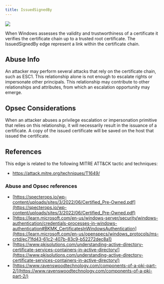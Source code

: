 ```yaml
---
title: IssuedSignedBy
---
```


<img src="/assets/enterprise-AND-community-edition-pill-tag.svg"/> 


When Windows assesses the validity and trustworthiness of a certificate it verifies the certificate chain up to a trusted root certificate. The IssuedSignedBy edge represent a link within the certificate chain.

Abuse Info
-----------

An attacker may perform several attacks that rely on the certificate chain, such as ESC1. This relationship alone is not enough to escalate rights or impersonate other principals. This relationship may contribute to other relationships and attributes, from which an escalation opportunity may emerge.

Opsec Considerations
--------------------

When an attacker abuses a privilege escalation or impersonation primitive that relies on this relationship, it will necessarily result in the issuance of a certificate. A copy of the issued certificate will be saved on the host that issued the certificate.

References
-----------

This edge is related to the following MITRE ATT&CK tactic and techniques:

* https://attack.mitre.org/techniques/T1649/

### Abuse and Opsec references

* [https://specterops.io/wp-content/uploads/sites/3/2022/06/Certified_Pre-Owned.pdf](https://specterops.io/wp-content/uploads/sites/3/2022/06/Certified_Pre-Owned.pdf)
* [https://learn.microsoft.com/en-us/windows-server/security/windows-authentication/credentials-processes-in-windows-authentication#BKMK_CertificatesInWindowsAuthentication](https://learn.microsoft.com/en-us/openspecs/windows_protocols/ms-crtd/ec71fd43-61c2-407b-83c9-b52272dec8a1)
* [https://www.pkisolutions.com/understanding-active-directory-certificate-services-containers-in-active-directory/](https://www.pkisolutions.com/understanding-active-directory-certificate-services-containers-in-active-directory/)
* [https://www.ravenswoodtechnology.com/components-of-a-pki-part-2/](https://www.ravenswoodtechnology.com/components-of-a-pki-part-2/)

